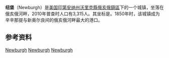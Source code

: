 {{Infobox settlement
|name = 纽堡
|native_name = Newburgh
|official_name            = Town of Newburgh
|settlement_type          = 城鎮
|nickname                 = 
|motto                    = 
|image_skyline            = 
|imagesize                = 
|image_caption            = 
|image_flag               = 
|image_seal               = 
|image_map = Warrick_County_Indiana_Incorporated_and_Unincorporated_areas_Newburgh_Highlighted.svg
|mapsize                  = 250px
|map_caption              = 纽堡在[[印第安纳州|印第安纳州]]的位置
|image_map1               = 
|mapsize1                 = 
|map_caption1             = 
|coordinates_region       = US-IN
|subdivision_type         = [[世界政區索引|國家]]
|subdivision_name         = [[美国|美国]]
|subdivision_type1        = [[美國行政區劃|州]]
|subdivision_name1        = [[印第安纳州|印第安纳州]]
|subdivision_type2        = [[印第安纳州行政区划|縣]]
|subdivision_name2        = [[沃里克縣_(印地安納州)|沃里克縣]]
|subdivision_type3        = [[印第安納州鎮區列表|鎮區]]
|subdivision_name3        = [[俄亥俄鎮區_(印第安納州沃里克縣)|俄亥俄鎮區]]
|government_footnotes     = 
|government_type          = 
|leader_title             = 
|leader_name              = 
|leader_title1            = 
|leader_name1             = 
|established_title        = 
|established_date         = 

<!-- Area -->
|area_footnotes           = 
|unit_pref  =  Imperial
|area_magnitude           = 
|area_total_km2           = 3.5
|area_land_km2            = 3.5
|area_water_km2           = 0.0
|area_total_sq_mi         = 1.4
|area_land_sq_mi          = 1.4
|area_water_sq_mi         = 0.0

<!-- Population -->
|population_as_of = [[2010年美国人口普查|2010]]
|population_est = 3315
|pop_est_as_of = 2012<ref name="2012 Pop Estimate">{{cite web|title=Population Estimates|url=http://www.census.gov/popest/data/cities/totals/2012/SUB-EST2012.html|publisher=[[United_States_Census_Bureau|United States Census Bureau]]|accessdate=2013-06-25|archive-url=https://www.webcitation.org/6HQu4Spqa?url=http://www.census.gov/popest/data/cities/totals/2012/SUB-EST2012.html|archive-date=2013-06-17|dead-url=yes}}</ref>
|population_footnotes = <ref name ="FactFinder">{{cite web|title=American FactFinder|url=http://factfinder2.census.gov/faces/nav/jsf/pages/index.xhtml|publisher=[[United_States_Census_Bureau|United States Census Bureau]]|accessdate=2012-12-11|archive-date=2012-02-17|archive-url=https://www.webcitation.org/65WtHj6J5?url=http://factfinder2.census.gov/faces/nav/jsf/pages/index.xhtml|dead-url=no}}</ref>
|population_total = 3325
|population_density_km2   = 878.2
|population_density_sq_mi = 2274.6

<!-- General information -->
|timezone                 = [[北美中部时区|CST]]
|utc_offset               = -6
|timezone_DST             = CDT
|utc_offset_DST           = -5
|elevation_footnotes      = 
|elevation_m              = 120
|elevation_ft             = 394
|coordinates_display = display=inline,title
|latd = 37 |latm = 56 |lats = 48 |latNS = N
|longd = 87 |longm = 24 |longs = 13 |longEW = W

<!-- Area/postal codes & others -->
|postal_code_type         = [[美國郵區編號|郵區編號]]
|postal_code              = 47629-47630
|area_code                = 812
|blank_name               = [[聯邦資料處理標準|FIPS]]
|blank_info               = 18-52650<ref name="GR2">{{cite web|url=http://factfinder2.census.gov|publisher=[[United_States_Census_Bureau|United States Census Bureau]]|accessdate=2008-01-31|title=American FactFinder|archive-date=2013-09-11|archive-url=https://web.archive.org/web/20130911234518/http://factfinder2.census.gov/|dead-url=no}}</ref>
|blank1_name              = [[地名信息系统|GNIS]] ID
|blank1_info              = 0452469<ref name="GR3">{{cite web|url=http://geonames.usgs.gov|accessdate=2008-01-31|title=US Board on Geographic Names|publisher=[[United_States_Geological_Survey|United States Geological Survey]]|date=2007-10-25|archive-date=2012-02-26|archive-url=https://www.webcitation.org/65jET5cdV?url=http://geonames.usgs.gov/|dead-url=no}}</ref>
|website                  = http://www.newburgh.org
|footnotes                = 
}}

'''纽堡'''（Newburgh）是[[美国|美国]][[印第安纳州|印第安纳州]][[沃里克縣_(印地安納州)|沃里克縣]][[俄亥俄鎮區_(印第安納州沃里克縣)|俄亥俄鎮區]]下的一个城镇，坐落在俄亥俄河畔，2010年普查时人口有3,315人。其坐标是{{coord|37.946579|-87.403735|type:city_region:US|format=dms|display=inline}}{{GR|1}}。1850年时，该城镇成为辛辛那提与新奥尔良间的俄亥俄河畔最大的港口。

==参考资料==
{{Reflist}}

[[Category:印第安納州城鎮|Newburgh]]
[[Category:沃里克縣城鎮_(印第安納州)|Newburgh]]
[[Category:19世紀建立的聚居地|Newburgh]]